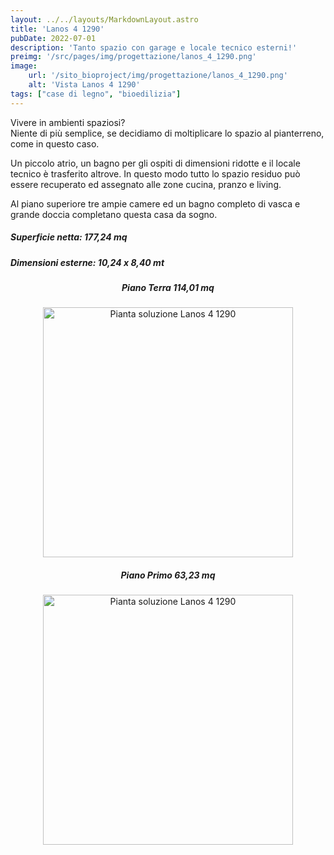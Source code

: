 ```yaml
---
layout: ../../layouts/MarkdownLayout.astro
title: 'Lanos 4 1290'
pubDate: 2022-07-01
description: 'Tanto spazio con garage e locale tecnico esterni!'
preimg: '/src/pages/img/progettazione/lanos_4_1290.png'
image:
    url: '/sito_bioproject/img/progettazione/lanos_4_1290.png'
    alt: 'Vista Lanos 4 1290'
tags: ["case di legno", "bioedilizia"]
---
```


Vivere in ambienti spaziosi?  
Niente di più semplice, se decidiamo di moltiplicare lo spazio al pianterreno, come in questo caso.  

Un piccolo atrio, un bagno per gli ospiti di dimensioni ridotte e il locale tecnico è trasferito altrove. In questo modo tutto lo spazio residuo può essere recuperato ed assegnato alle zone cucina, pranzo e living.  

Al piano superiore tre ampie camere ed un bagno completo di vasca e grande doccia completano questa casa da sogno.    
  
##### Superficie netta: 177,24 mq
##### Dimensioni esterne: 10,24 x 8,40 mt

<div style="text-align: center;">
<h5>Piano Terra 114,01 mq</h5>
<Image src={imgPiantaTerra} alt="Pianta soluzione Lanos 4 1290" height="400"/>
<h5>Piano Primo 63,23 mq</h5>
<Image src={imgPiantaPrimo} alt="Pianta soluzione Lanos 4 1290" height="400"/>
</div>